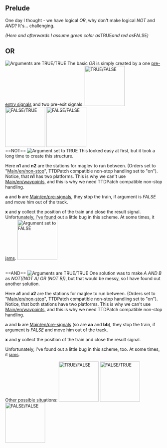 {{note|These might be not optimal solutions, but I haven't yet seen better ones.}}
==Prelude==
One day I thought - we have logical ''OR'', why don't make logical ''NOT'' and ''AND''? It's... challenging.

''(Here and afterwards I assume green color as ''TRUE'' and red as ''FALSE'')''
==OR==
[[File:en/Logic.or true true.png|left|frame|Arguments are ''TRUE''/''TRUE'']]
The basic ''OR'' is simply created by a one [[Main/en/pre-signals|pre-entry signals]] and two pre-exit signals.
[[File:en/Logic.or true false.png|128px|thumb|left|''TRUE''/''FALSE'']]
[[File:en/Logic.or false true.png|128px|thumb|left|''FALSE''/''TRUE'']]
[[File:en/Logic.or false false.png|128px|thumb|left|''FALSE''/''FALSE'']]
<br style="clear:both" />
==NOT==
[[File:en/Logic.not true.png|left|frame|Argument set to ''TRUE'']]
This looked easy at first, but it took a long time to create this structure.

Here '''n1''' and '''n2''' are the stations for maglev to run between. (Orders set to "[[Main/en/non-stop]]", TTDPatch compatible non-stop handling set to "on"). Notice, that '''n1''' has two platforms. This is why we can't use [[Main/en/waypoints]], and this is why we need TTDPatch compatible non-stop handling.

'''a''' and '''b''' are [[Main/en/pre-signals]], they stop the train, if argument is ''FALSE'' and move him out of the track.

'''x''' and '''y''' collect the position of the train and close the result signal.
Unfortunately, I've found out a little bug in this scheme. At some times, it [[Main/en/Image:Logic.not bug.png|jams]].
[[File:en/Logic.not false.png|128px|thumb|left|Argument set to ''FALSE'']]

<br style="clear:both" />
==AND==
[[File:en/Logic.and true true.png|left|frame|Arguments are ''TRUE''/''TRUE'']]
One solution was to make ''A AND B'' as ''NOT((NOT A) OR (NOT B))'', but that would be messy, so I have found out another solution.

Here '''a1''' and '''a2''' are the stations for maglev to run between. (Orders set to "[[Main/en/non-stop]]", TTDPatch compatible non-stop handling set to "on"). Notice, that both stations have two platforms. This is why we can't use [[Main/en/waypoints]], and this is why we need TTDPatch compatible non-stop handling.

'''a''' and '''b''' are [[Main/en/pre-signals]] (so are '''aa''' and '''bb'''), they stop the train, if argument is ''FALSE'' and move him out of the track.

'''x''' and '''y''' collect the position of the train and close the result signal.

Unfortunately, I've found out a little bug in this scheme, too. At some times, it [[Main/en/Image:Logic.and bug.png|jams]].

Other possible situations:
[[File:en/Logic.and true false.png|128px|thumb|left|''TRUE''/''FALSE'']]
[[File:en/Logic.and false true.png|128px|thumb|left|''FALSE''/''TRUE'']]
[[File:en/Logic.and false false.png|128px|thumb|left|''FALSE''/''FALSE'']]
<br style="clear: left"/>